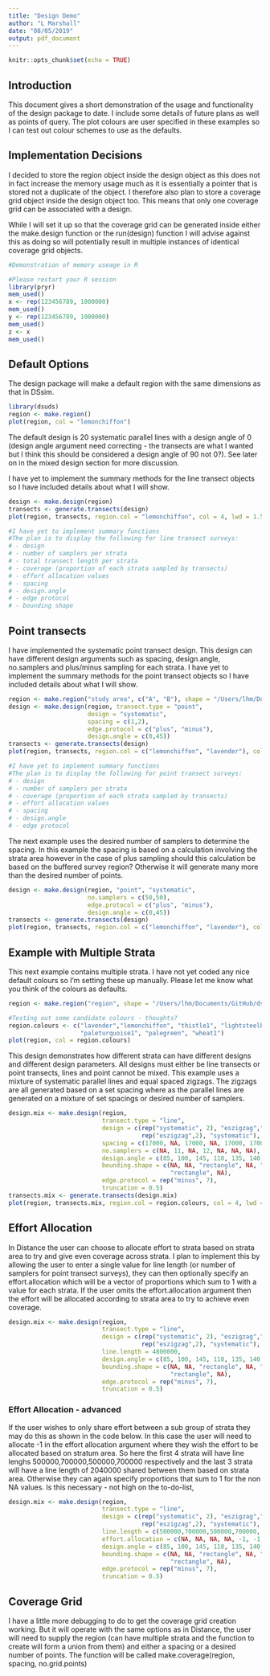 ```yaml
---
title: "Design Demo"
author: "L Marshall"
date: "08/05/2019"
output: pdf_document
---
```


```r
knitr::opts_chunk$set(echo = TRUE)
```

## Introduction

This document gives a short demonstration of the usage and functionality of the design package to date. I include some details of future plans as well as points of query. The plot colours are user specified in these examples so I can test out colour schemes to use as the defaults.

## Implementation Decisions

I decided to store the region object inside the design object as this does not in fact increase the memory usage much as it is essentially a pointer that is stored not a duplicate of the object. I therefore also plan to store a coverage grid object inside the design object too. This means that only one coverage grid can be associated with a design.

While I will set it up so that the coverage grid can be generated inside either the make.design function or the run(design) function I will advise against this as doing so will potentially result in multiple instances of identical coverage grid objects.

```r

#Demonstration of memory useage in R

#Please restart your R session
library(pryr)
mem_used()
x <- rep(123456789, 1000000)
mem_used()
y <- rep(123456789, 1000000)
mem_used()
z <- x
mem_used()

```
\newpage

## Default Options

The design package will make a default region with the same dimensions as that in DSsim.

```r
library(dsuds)
region <- make.region()
plot(region, col = "lemonchiffon")
```
\newpage

The default design is 20 systematic parallel lines with a design angle of 0 (design angle argument need correcting - the transects are what I wanted but I think this should be considered a design angle of 90 not 0?). See later on in the mixed design section for more discussion.

I have yet to implement the summary methods for the line transect objects so I have included details about what I will show.

```r
design <- make.design(region)
transects <- generate.transects(design)
plot(region, transects, region.col = "lemonchiffon", col = 4, lwd = 1.5)

#I have yet to implement summary functions
#The plan is to display the following for line transect surveys:
# - design
# - number of samplers per strata
# - total transect length per strata
# - coverage (proportion of each strata sampled by transects)
# - effort allocation values
# - spacing
# - design.angle
# - edge protocol
# - bounding shape
```

\newpage

## Point transects

I have implemented the systematic point transect design. This design can have different design arguments such as spacing, design.angle, no.samplers and  plus/minus sampling for each strata. I have yet to implement the summary methods for the point transect objects so I have included details about what I will show.

```r

region <- make.region("study area", c("A", "B"), shape = "/Users/lhm/Documents/Work/design package/sf investigations/strata.shp")
design <- make.design(region, transect.type = "point", 
                      design = "systematic", 
                      spacing = c(1,2), 
                      edge.protocol = c("plus", "minus"), 
                      design.angle = c(0,45))
transects <- generate.transects(design)
plot(region, transects, region.col = c("lemonchiffon", "lavender"), col = 4)

#I have yet to implement summary functions
#The plan is to display the following for point transect surveys:
# - design
# - number of samplers per strata
# - coverage (proportion of each strata sampled by transects)
# - effort allocation values
# - spacing
# - design.angle
# - edge protocol

```

\newpage

The next example uses the desired number of samplers to determine the spacing. In this example the spacing is based on a calculation involving the strata area however in the case of plus sampling should this calculation be based on the buffered survey region? Otherwise it will generate many more than the desired number of points.

```r

design <- make.design(region, "point", "systematic", 
                      no.samplers = c(50,50), 
                      edge.protocol = c("plus", "minus"), 
                      design.angle = c(0,45))
transects <- generate.transects(design)
plot(region, transects, region.col = c("lemonchiffon", "lavender"), col = 4)


```


\newpage

## Example with Multiple Strata

This next example contains multiple strata. I have not yet coded any nice default colours so I'm setting these up manually. Please let me know what you think of the colours as defaults.


```r

region <- make.region("region", shape = "/Users/lhm/Documents/GitHub/dsuds/dsuds/data/shape/strata.shp")

#Testing out some candidate colours - thoughts?
region.colours <- c("lavender","lemonchiffon", "thistle1", "lightsteelblue1", 
                    "paleturquoise1", "palegreen", "wheat1")
plot(region, col = region.colours)

```

\newpage

This design demonstrates how different strata can have different designs and different design parameters. All designs must either be line transects or point transects, lines and point cannot be mixed. This example uses a mixture of systematic parallel lines and equal spaced zigzags. The zigzags are all generated based on a set spacing where as the parallel lines are generated on a mixture of set spacings or desired number of samplers. 


```r

design.mix <- make.design(region,
                          transect.type = "line",
                          design = c(rep("systematic", 2), "eszigzag","systematic", 
                                     rep("eszigzag",2), "systematic"),
                          spacing = c(17000, NA, 17000, NA, 17000, 17000, 17000),
                          no.samplers = c(NA, 11, NA, 12, NA, NA, NA),
                          design.angle = c(85, 100, 145, 110, 135, 140, 150),
                          bounding.shape = c(NA, NA, "rectangle", NA, "rectangle", 
                                             "rectangle", NA),
                          edge.protocol = rep("minus", 7),
                          truncation = 0.5)
transects.mix <- generate.transects(design.mix)
plot(region, transects.mix, region.col = region.colours, col = 4, lwd = 1.5)

```


## Effort Allocation

In Distance the user can choose to allocate effort to strata based on strata area to try and give even coverage across strata. I plan to implement this by allowing the user to enter a single value for line length (or number of samplers for point transect surveys), they can then optionally specify an effort.allocation which will be a vector of proportions which sum to 1 with a value for each strata. If the user omits the effort.allocation argument then the effort will be allocated according to strata area to try to achieve even coverage.

```r

design.mix <- make.design(region,
                          transect.type = "line",
                          design = c(rep("systematic", 2), "eszigzag","systematic", 
                                     rep("eszigzag",2), "systematic"),
                          line.length = 4800000,
                          design.angle = c(85, 100, 145, 110, 135, 140, 150),
                          bounding.shape = c(NA, NA, "rectangle", NA, "rectangle", 
                                             "rectangle", NA),
                          edge.protocol = rep("minus", 7),
                          truncation = 0.5)


```

### Effort Allocation - advanced

If the user wishes to only share effort between a sub group of strata they may do this as shown in the code below. In this case the user will need to allocate -1 in the effort allocation argument where they wish the effort to be allocated based on stratum area. So here the first 4 strata will have line lenghs 500000,700000,500000,700000 respectively and the last 3 strata will have a line length of 2040000 shared between them based on strata area. Otherwise they can again specify proportions that sum to 1 for the non NA values. Is this necessary - not high on the to-do-list,

```r

design.mix <- make.design(region,
                          transect.type = "line",
                          design = c(rep("systematic", 2), "eszigzag","systematic", 
                                     rep("eszigzag",2), "systematic"),
                          line.length = c(500000,700000,500000,700000, 2040000, 2040000, 2040000),
                          effort.allocation = c(NA, NA, NA, NA, -1, -1, -1),
                          design.angle = c(85, 100, 145, 110, 135, 140, 150),
                          bounding.shape = c(NA, NA, "rectangle", NA, "rectangle", 
                                             "rectangle", NA),
                          edge.protocol = rep("minus", 7),
                          truncation = 0.5)


```

## Coverage Grid

I have a little more debugging to do to get the coverage grid creation working. But it will operate with the same options as in Distance, the user will need to supply the region (can have multiple strata and the function to create will form a union from them) and either a spacing or a desired number of points. The function will be called make.coverage(region, spacing, no.grid.points)


